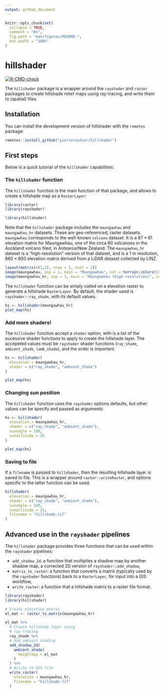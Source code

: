 ```yaml
---
output: github_document
---
```


<!-- README.md is generated from README.Rmd. Please edit that file -->

```r
knitr::opts_chunk$set(
  collapse = TRUE,
  comment = "#>",
  fig.path = "man/figures/README-",
  out.width = "100%"
)
```

# hillshader

<!-- badges: start -->
[![R-CMD-check](https://github.com/pierreroudier/hillshader/workflows/R-CMD-check/badge.svg)](https://github.com/pierreroudier/hillshader/actions)
<!-- badges: end -->

The `hillshader` package is a wrapper around the `rayshader` and `raster` packages to create hillshade relief maps using ray-tracing, and write them to (spatial) files.

## Installation

You can install the development version of hillshader with the `remotes` package:

``` r
remotes::install_github("pierreroudier/hillshader")
```

## First steps

Below is a quick tutorial of the `hillshader` capabilities:

### The `hillshader` function

The `hillshader` function is the main function of that package, and allows to create a hillshade map as a `RasterLayer`:

```r
library(raster)
library(rayshader)

library(hillshader)
```

Note that the `hillshader` package includes the `maungawhau` and `maungawhau_hr` datasets. These are geo-referenced, raster datasets. `maungawhau` corresponds to the well-known `volcano` dataset. It is a $87 \times 61$ elevation  matrix for Maungawhau, one of the circa 80 volcanoes in the Auckland volcano filed, in Aotearoa/New Zealand. The `maungawhau_hr` dataset is a "high-resolution" version of that dataset, and is a 1 m resolution, $860 \times 600$ elevation matrix derived from a LiDAR dataset collected by LINZ. 

```r
layout(matrix(c(1,2), nrow = 1, ncol = 2))
image(maungawhau, asp = 1, main = "Maungawhau", col = terrain.colors(100))
image(maungawhau_hr, asp = 1, main = "Maungawhau (high-resolution)", col = terrain.colors(100))
```

The `hillshader` function can be simply called on a elevation raster to generate a hillshade `RasterLayer`. By default, the shader used is `rayshader::ray_shade`, with its default values.

```r
hs <- hillshader(maungawhau_hr)
plot_map(hs)
```

### Add more shaders!

The `hillshader` function accept a `shader` option, with is a list of the sucessive shader functions to apply to create the hillshade layer. The accepeted values must be `rayshader` shader functions (`ray_shade`, `ambient_shade`, `lamb_shade`), and the order is important.

```r
hs <- hillshader(
  elevation = maungawhau_hr, 
  shader = c("ray_shade", "ambient_shade")
)

plot_map(hs)
```

### Changing sun position

The `hillshader` function uses the `rayshader` options defaults, but other values can be specify and passed as arguments:

```r
hs <- hillshader(
  elevation = maungawhau_hr, 
  shader = c("ray_shade", "ambient_shade"),
  sunangle = 180,
  sunaltitude = 25
)

plot_map(hs)
```

### Saving to file

If a `filename` is passed to `hillshader`, then the resulting hillshade layer is saved to file. This is a wrapper around `raster::writeRaster`, and options specific to the latter function can be used.

```r
hillshader(
  elevation = maungawhau_hr, 
  shader = c("ray_shade", "ambient_shade"),
  sunangle = 180,
  sunaltitude = 25,
  filename = "hillshade.tif"
)
```

## Advanced use in the `rayshader` pipelines

The `hillshader` package provides three functions that can be used within the `rayshader` pipelines:

- `add_shadow_2d`: a function that multiplies a shadow map by another shadow map, a corrected 2D version of `rayshader::add_shadow`,
- `matrix_to_raster`: a function that converts a matrix (typically used by the `rayshader` functions) back to a `RasterLayer`, for input into a GIS workflow,
- `write_raster`: a function that a hillshade matrix to a raster file format.

```r
library(rayshader)
library(hillshader)

# Create elevation matrix
el_mat <- raster_to_matrix(maungawhau_hr)

el_mat %>%
  # Create hillshade layer using 
  # ray-tracing
  ray_shade %>%
  # Add ambient shading
  add_shadow_2d(
    ambient_shade(
      heightmap = el_mat
    )
  ) %>% 
  # Wirite to GIS file
  write_raster(
    elevation = maungawhau_hr,
    filename = "hillshade.tif"
  )
```
